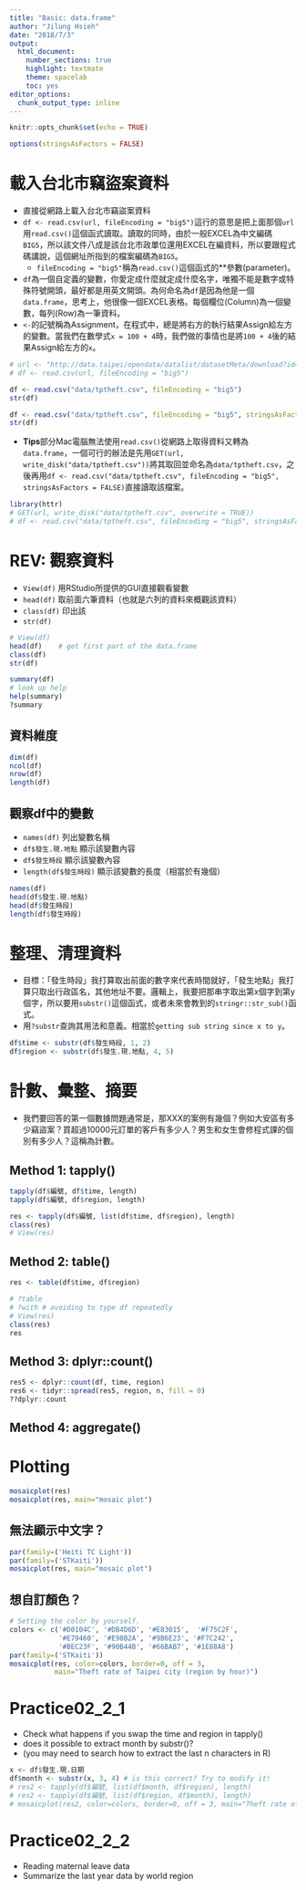 ```yaml
---
title: "Basic: data.frame"
author: "Jilung Hsieh"
date: "2018/7/3"
output: 
  html_document: 
    number_sections: true
    highlight: textmate
    theme: spacelab
    toc: yes
editor_options: 
  chunk_output_type: inline
---
```


```r
knitr::opts_chunk$set(echo = TRUE)
```


```r
options(stringsAsFactors = FALSE)
```



# 載入台北市竊盜案資料

* 直接從網路上載入台北市竊盜案資料
* `df <- read.csv(url, fileEncoding = "big5")`這行的意思是把上面那個`url`用`read.csv()`這個函式讀取。讀取的同時，由於一般EXCEL為中文編碼`BIG5`，所以該文件八成是該台北市政單位還用EXCEL在編資料，所以要跟程式碼講說，這個網址所指到的檔案編碼為`BIG5`。
    * `fileEncoding = "big5"`稱為`read.csv()`這個函式的**參數(parameter)。
* `df`為一個自定義的變數，你愛定成什麼就定成什麼名字，唯獨不能是數字或特殊符號開頭，最好都是用英文開頭。為何命名為`df`是因為他是一個`data.frame`，思考上，他很像一個EXCEL表格。每個欄位(Column)為一個變數，每列(Row)為一筆資料。
* `<-`的記號稱為Assignment，在程式中，總是將右方的執行結果Assign給左方的變數。當我們在數學式`x = 100 + 4`時，我們做的事情也是將`100 + 4`後的結果Assign給左方的`x`。

```r

# url <- "http://data.taipei/opendata/datalist/datasetMeta/download?id=68785231-d6c5-47a1-b001-77eec70bec02&rid=34a4a431-f04d-474a-8e72-8d3f586db3df"
# df <- read.csv(url, fileEncoding = "big5")

df <- read.csv("data/tptheft.csv", fileEncoding = "big5")
str(df)

```

```r
df <- read.csv("data/tptheft.csv", fileEncoding = "big5", stringsAsFactors = FALSE)
str(df)
```

* **Tips**部分Mac電腦無法使用`read.csv()`從網路上取得資料又轉為`data.frame`，一個可行的辦法是先用`GET(url, write_disk("data/tptheft.csv"))`將其取回並命名為`data/tptheft.csv`，之後再用`df <- read.csv("data/tptheft.csv", fileEncoding = "big5", stringsAsFactors = FALSE)`直接讀取該檔案。

```r
library(httr)
# GET(url, write_disk("data/tptheft.csv", overwrite = TRUE))
# df <- read.csv("data/tptheft.csv", fileEncoding = "big5", stringsAsFactors = FALSE)
```




# REV: 觀察資料

* `View(df)` 用RStudio所提供的GUI直接觀看變數
* `head(df)` 取前面六筆資料（也就是六列的資料來概觀該資料）
* `class(df)` 印出該
* `str(df)`

```r
# View(df)
head(df)	# get first part of the data.frame
class(df)
str(df)

summary(df)
# look up help
help(summary)
?summary

```



## 資料維度

```r
dim(df)
ncol(df)
nrow(df)
length(df)
```


## 觀察df中的變數

* `names(df)`  列出變數名稱
* `df$發生.現.地點` 顯示該變數內容
* `df$發生時段` 顯示該變數內容
* `length(df$發生時段)` 顯示該變數的長度（相當於有幾個）

```r
names(df)
head(df$發生.現.地點)
head(df$發生時段)
length(df$發生時段)
```




# 整理、清理資料

* 目標：「發生時段」我打算取出前面的數字來代表時間就好，「發生地點」我打算只取出行政區名，其他地址不要。邏輯上，我要把那串字取出第x個字到第y個字，所以要用`substr()`這個函式，或者未來會教到的`stringr::str_sub()`函式。
* 用`?substr`查詢其用法和意義。相當於`getting sub string since x to y`。

```r
df$time <- substr(df$發生時段, 1, 2)
df$region <- substr(df$發生.現.地點, 4, 5)
```


# 計數、彙整、摘要

* 我們要回答的第一個數據問題通常是，那XXX的案例有幾個？例如大安區有多少竊盜案？買超過10000元訂單的客戶有多少人？男生和女生會修程式課的個別有多少人？這稱為計數。


## Method 1: tapply()

```r
tapply(df$編號, df$time, length)
tapply(df$編號, df$region, length)
```

```r
res <- tapply(df$編號, list(df$time, df$region), length)
class(res)
# View(res)
```



## Method 2: table()

```r
res <- table(df$time, df$region)

# ?table
# ?with # avoiding to type df repeatedly
# View(res)
class(res)
res
```


## Method 3: dplyr::count()

```r
res5 <- dplyr::count(df, time, region)
res6 <- tidyr::spread(res5, region, n, fill = 0)
??dplyr::count
```


## Method 4: aggregate()



# Plotting

```r
mosaicplot(res)
mosaicplot(res, main="mosaic plot")
```

## 無法顯示中文字？
```r
par(family=('Heiti TC Light'))
par(family=('STKaiti'))
mosaicplot(res, main="mosaic plot")
```

## 想自訂顏色？

```r
# Setting the color by yourself.
colors <- c('#D0104C', '#DB4D6D', '#E83015',  '#F75C2F',
            '#E79460', '#E98B2A', '#9B6E23', '#F7C242',
            '#BEC23F', '#90B44B', '#66BAB7', '#1E88A8')
par(family=('STKaiti'))
mosaicplot(res, color=colors, border=0, off = 3,
		   main="Theft rate of Taipei city (region by hour)")
```

# Practice02_2_1

* Check what happens if you swap the time and region in tapply()
* does it possible to extract month  by substr()?
* (you may need to search how to extract the last n characters in R)

```r
x <- df$發生.現.日期
df$month <- substr(x, 3, 4) # is this correct? Try to modify it!
# res2 <- tapply(df$編號, list(df$month, df$region), length)
# res2 <- tapply(df$編號, list(df$region, df$month), length)
# mosaicplot(res2, color=colors, border=0, off = 3, main="Theft rate of Taipei city (region by hour)")
```

# Practice02_2_2
* Reading maternal leave data
* Summarize the last year data by world region
```r

```
